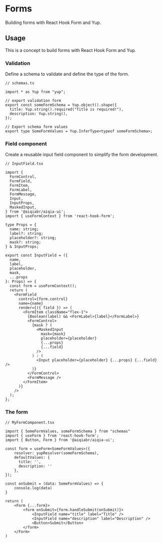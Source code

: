 # Forms

Building forms with React Hook Form and Yup.

## Usage

This is a concept to build forms with React Hook Form and Yup.

### Validation

Define a schema to validate and define the type of the form.

```tsx
// schemas.ts

import * as Yup from "yup";

// export validation form
export const someFormSchema = Yup.object().shape({
  title: Yup.string().required("Title is required!"),
  description: Yup.string(),
});

// Export schema form values
export type SomeFormValues = Yup.InferType<typeof someFormSchema>;
```

### Field component

Create a reusable input field component to simplify the form development.

```tsx
// InputField.tsx

import {
  FormControl,
  FormField,
  FormItem,
  FormLabel,
  FormMessage,
  Input,
  InputProps,
  MaskedInput,
} from '@aiqiabr/aiqia-ui';
import { useFormContext } from 'react-hook-form';

type Props = {
  name: string;
  label?: string;
  placeholder?: string;
  mask?: string;
} & InputProps;

export const InputField = ({
  name,
  label,
  placeholder,
  mask,
  ...props
}: Props) => {
  const form = useFormContext();
  return (
    <FormField
      control={form.control}
      name={name}
      render={({ field }) => (
        <FormItem className="flex-1">
          {Boolean(label) && <FormLabel>{label}</FormLabel>}
          <FormControl>
            {mask ? (
              <MaskedInput
                mask={mask}
                placeholder={placeholder}
                {...props}
                {...field}
              />
            ) : (
              <Input placeholder={placeholder} {...props} {...field} />
            )}
          </FormControl>
          <FormMessage />
        </FormItem>
      )}
    />
  );
};
```

### The form

```tsx
// MyFormComponent.tsx

import { SomeFormValues, someFormSchema } from "schemas"
import { useForm } from 'react-hook-form';
import { Button, Form } from '@aiqiabr/aiqia-ui';

const form = useForm<SomeFormValues>({
    resolver: yupResolver(someFormSchema),
    defaultValues: {
      title: '',
      description: ''
    },
});

const onSubmit = (data: SomeFormValues) => {
    console.log(data)
}

return (
    <Form {...form}>
        <form onSubmit={form.handleSubmit(onSubmit)}>
            <InputField name="title" label="Title" />
            <InputField name="description" label="Description" />
            <Button>Submit</Button>
        </form>
    </Form>
)
```